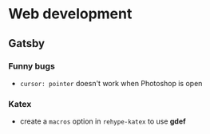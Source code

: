 # Web development

## Gatsby

### Funny bugs
- `cursor: pointer` doesn't work when Photoshop is open

### Katex
- create a `macros` option in `rehype-katex` to use **gdef**